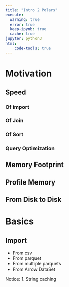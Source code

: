 ```yaml
---
title: "Intro 2 Polars"
execute:
  warning: true
  error: true
  keep-ipynb: true
  cache: true
jupyter: python3
html:
    code-tools: true
---
```



# Motivation

## Speed

### Of import

### Of Join

### Of Sort

### Query Optimization


## Memory Footprint

## Profile Memory

## From Disk to Disk





# Basics





## Import

- From csv
- From parquet
- From multiple parquets
- From Arrow DataSet

Notice:
1. String caching




